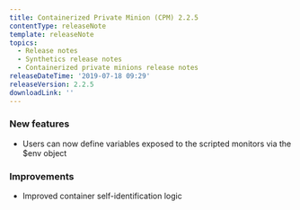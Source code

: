 ```yaml
---
title: Containerized Private Minion (CPM) 2.2.5
contentType: releaseNote
template: releaseNote
topics:
  - Release notes
  - Synthetics release notes
  - Containerized private minions release notes
releaseDateTime: '2019-07-18 09:29'
releaseVersion: 2.2.5
downloadLink: ''
---
```


### New features

* Users can now define variables exposed to the scripted monitors via the $env object

### Improvements

* Improved container self-identification logic
